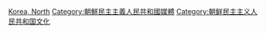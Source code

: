 [[Category:各國動畫|Korea, North]]
[[Category:朝鮮民主主義人民共和國媒體|Category:朝鮮民主主義人民共和國媒體]]
[[Category:朝鲜民主主义人民共和国文化|Category:朝鲜民主主义人民共和国文化]]